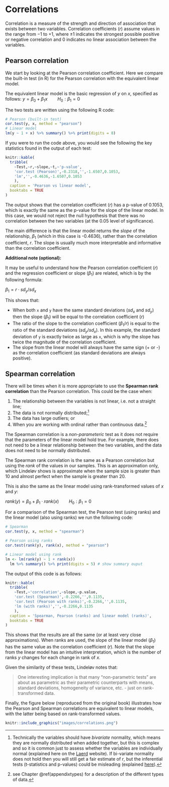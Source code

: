 # Correlations

Correlation is a measure of the strength and direction of association that exists between two variables. Correlation coefficients ($r$) assume values in the range from −1 to +1, where ±1 indicates the strongest possible positive or negative correlation and 0 indicates no linear association between the variables. 

## Pearson correlation

We start by looking at the Pearson correlation coefficient. Here we compare the built-in test (in R) for the Pearson correlation with the equivalent linear model. 

The equivalent linear model is the basic regression of $y$ on $x$, specified as follows:
$y = \beta_0 + \beta_1x  \qquad  H_0: \beta_1 = 0$

The two tests are written using the following R code: 

```r
# Pearson (built-in test)
cor.test(y, x, method = "pearson") 
# Linear model
lm(y ~ 1 + x) %>% summary() %>% print(digits = 8)
```

If you were to run the code above, you would see the following the key statistics found in the output of each test:

```r
knitr::kable(
  tribble(
    ~Test,~r,~slope,~t,~'p-value',
    'cor.test (Pearson)',-0.2318,'',-1.6507,0.1053,
    'lm','',-0.4636,-1.6507,0.1053
    ),
  caption = 'Pearson vs linear model',
  booktabs = TRUE
)
```
  
   
   
The output shows that the correlation coefficient ($r$) has a p-value of 0.1053, which is exactly the same as the p-value for the slope of the linear model. In this case, we would not reject the null hypothesis that there was no correlation between the two variables (at the 0.05 level of significance).

The main difference is that the linear model returns the _slope_ of the relationship, $\beta_1$ (which in this case is -0.4636), rather than the correlation coefficient, $r$. The slope is usually much more interpretable and informative than the correlation coefficient. 

__Additional note (optional):__

It may be useful to understand how the Pearson correlation coefficient ($r$) and the regression coefficient or slope ($\beta_1$) are related, which is by the following formula:

$\beta_1 = r \cdot sd_y / sd_x$

This shows that:

* When both `x` and `y` have the same standard deviations ($sd_x$ and $sd_y$) then the slope ($\beta_1$) will be equal to the correlation coefficient ($r$)
* The ratio of the slope to the correlation coefficient ($\beta_1 / r$) is equal to the ratio of the standard deviations ($sd_y / sd_x$). In this example, the standard deviation of `y` is exactly twice as large as `x`, which is why the slope has twice the magnitude of the correlation coefficient.
* The slope from the linear model will always have the same sign (+ or -) as the correlation coefficient (as standard deviations are always positive).



## Spearman correlation

There will be times when it is more appropriate to use the __Spearman rank correlation__ than the Pearson correlation. This could be the case when:

1.  The relationship between the variables is not linear, i.e. not a straight line;
2.  The data is not normally distributed;^[Technically the variables should have _bivariate_ normality, which means they are normally distributed when added together, but this is complex and so it is common just to assess whether the variables are individually normal (explained here on the [Laerd](https://statistics.laerd.com/spss-tutorials/pearsons-product-moment-correlation-using-spss-statistics.php) website). If bi-variate normality does not hold then you will still get a fair estimate of $r$, but the inferential tests (t-statistics and p-values) could be misleading (explained [here](https://www.researchgate.net/post/Why_should_data_be_normally_distributed_and_continuous_in_order_to_apply_Pearson_correlation)).]
3.  The data has large outliers; or
4.  When you are working with ordinal rather than continuous data.^[see Chapter \@ref(appendixtypes) for a description of the different types of data.]

The Spearman correlation is a _non-parameteric_ test as it does not require that the parameters of the linear model hold true. For example, there does not need to be a linear relationship between the two variables, and the data does not need to be normally distributed. 

The Spearman rank correlation is the same as a Pearson correlation but using the _rank_ of the values in our samples. This is an approximation only, which Lindeløv shows is approximate when the sample size is greater than 10 and almost perfect when the sample is greater than 20.

This is also the same as the linear model using rank-transformed values of $x$ and $y$:

$rank(y) = \beta_0 + \beta_1 \cdot rank(x)  \qquad  H_0: \beta_1 = 0$

For a comparison of the Spearman test, the Pearson test (using ranks) and the linear model (also using ranks) we run the following code:

```r
# Spearman
cor.test(y, x, method = "spearman")

# Pearson using ranks
cor.test(rank(y), rank(x), method = "pearson")

# Linear model using rank
lm <- lm(rank(y) ~ 1 + rank(x)) 
  lm %>% summary() %>% print(digits = 5) # show summary ouput
```

The output of this code is as follows:

```r
knitr::kable(
  tribble(
    ~Test,~'correlation',~slope,~p.value,
    'cor.test (Spearman)',-0.2266,'',0.1135,
    'cor.test (Pearson with ranks)',-0.2266,'',0.1135,
    'lm (with ranks)','',-0.2266,0.1135 
    ),
  caption = 'Spearman, Pearson (ranks) and linear model (ranks)',
  booktabs = TRUE
)
```

This shows that the results are all the same (or at least very close approximations). When ranks are used, the slope of the linear model ($\beta_1$) has the same value as the correlation coefficient ($r$). Note that the slope from the linear model has an intuitive interpretation, which is the number of ranks $y$ changes for each change in rank of $x$. 

Given the similarity of these tests, Lindeløv notes that:  

> One interesting implication is that many “non-parametric tests” are about as parametric as their parametric counterparts with means, standard deviations, homogeneity of variance, etc. - just on rank-transformed data.

Finally, the figure below (reproduced from the original book) illustrates how the Pearson and Spearman correlations are equivalent to linear models, with the latter being based on rank-transformed values. 

```r
knitr::include_graphics("images/correlations.png")
```
